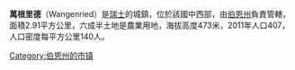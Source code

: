 {{unreferenced|time=2019-02-14T04:31:41+00:00}}
'''萬根里德'''（Wangenried）是[[瑞士|瑞士]]的城鎮，位於該國中西部，由[[伯恩州|伯恩州]]負責管轄，面積2.91平方公里，六成半土地是農業用地，海拔高度473米，2011年人口407，人口密度每平方公里140人。

{{commonscat}}
{{coord|display=title}}
{{normdaten}}
{{DEFAULTSORT:Wangenried}}
{{Switzerland-geo-stub}}
[[Category:伯恩州的市镇|Category:伯恩州的市镇]]